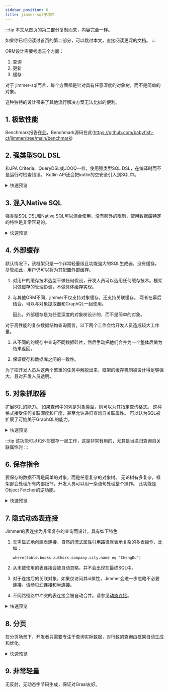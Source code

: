 ```yaml
---
sidebar_position: 6
title: jimmer-sql子项目
---
```



:::tip
本文从首页的第二部分复制而来，内容完全一样。

如果你已经阅读过首页的第二部分，可以跳过本文，直接阅读更深的文档。
:::

ORM设计需要考虑三个方面：

1. 查询
2. 更新
3. 缓存

对于 jimmer-sql而言，每个方面都是针对具有任意深度的对象树，而不是简单的对象。

这种独特的设计带来了其他流行解决方案无法比拟的便利。

## 1. 极致性能

Benchmark报告[在此](../benchmark)，Benchmark源码在此(https://github.com/babyfish-ct/jimmer/tree/main/benchmark)

## 2. 强类型SQL DSL

和JPA Criteria、QueryDSL或JOOQ一样，使用强类型SQL DSL，在编译时而不是运行时检查错误。 Kotlin API还会把kotlin的空安全引入到SQL中。
   
<details>
<summary>快速预览</summary>
    
<Tabs groupId="language">
<TabItem value="java" label="Java(Fluent)">

```java
Fluent fluent = sqlClient.createFluent();
BookTable book = new BookTable();
AuthorTableEx author = new AuthorTableEx();

List<Book> books = fluent
    .query(book)
    .where(
        book.id().in(fluent
            .subQuery(author)
            .where(author.firstName().eq("Alex"))
            .select(author.books().id())
        )
    )
    .select(book)
    .execute();
```

</TabItem>
<TabItem value="java-lamba" label="Java(Lambda)">

```java
List<Book> books = sqlClient
    .createQuery(BookTable.class, (q, book) -> {
        return q
            .where(
                book.id().in(
                    q.createSubQuery(AuthorTableEx.class, (sq, author) -> {
                        return sq
                            .where(
                                author.firstName().eq("Alex")
                            )
                            .select(author.books().id());
                    })
                )
            )
            .select(book);
    })
    .execute();
```

</TabItem>
<TabItem value="kotlin" label="Kotlin">

```kotlin
val books = sqlClient
    .createQuery(Book::class) {
        where(
            table.id valueIn subQuery(Author::class) {
                where(table.firstName eq "Alex")
                select(table.books.id)
            }
        )
        select(table)
    }
    .execute()
```

</TabItem>
</Tabs>

</details>

## 3. 混入Native SQL

强类型SQL DSL和Native SQL可以混合使用，没有额外的限制，使用数据库特定的特性是非常容易的。

<details>
<summary>快速预览</summary>
    
<Tabs groupId="language">
<TabItem value="java" label="Java(Fluent)">

```java
Fluent fluent = sqlClient.createFluent();
BookTable book = new BookTable();

List<Tuple3<Book, Integer, Integer>> rows = fluent
    .query(book)
    .select(
        book,
        Expression.numeric().sql(
            Integer.class,
            "rank() over(order by %e desc)",
            it -> {
                it.expression(book.price());
            }
        ),
        Expression.numeric().sql(
            Integer.class,
            "rank() over(partition by %e order by %e desc)",
            it -> {
                it.expression(book.store().id());
                it.expression(book.price());
            }
        )
    )
    .execute();
```

</TabItem>
<TabItem value="java-lambda" label="Java(Lambda)">

```java
List<Tuple3<Book, Integer, Integer>> rows = sqlClient
    .createQuery(BookTable.class, (q, book) -> {
        return q.select(
            book,
            Expression.numeric().sql(
                Integer.class,
                "rank() over(order by %e desc)",
                it -> {
                    it.expression(book.price());
                }
            ),
            Expression.numeric().sql(
                Integer.class,
                "rank() over(partition by %e order by %e desc)",
                it -> {
                    it.expression(book.store().id());
                    it.expression(book.price());
                }
            )
        );
    })
    .execute();
```

</TabItem>
<TabItem value="kotlin" label="Kotlin">

```kotlin
val rows = sqlClient
    .createQuery(Book::class) {
        select(
            table,
            sql(
                Int::class, 
                "rank() over(order by %e desc)"
            ) {
                expression(table.price)
            },
            sql(
                Int::class, 
                "rank() over(partition by %e order by %e desc)"
            ) {
                expression(table.store.id)
                expression(table.price)
            }
        )
    }
    .execute()
```

</TabItem>
</Tabs>

</details>

## 4. **外部缓存**

默认情况下，该框架只是一个非常轻量级且功能强大的SQL生成器，没有缓存。 尽管如此，用户仍可以将为其配置外部缓存。

1.  对用户的缓存技术选型不做任何假设，开发人员可以选用任何缓存技术。框架只做缓存的管理协调，不做具体缓存实现。

2.  与其他ORM不同，jimmer不仅支持对象缓存，还支持关联缓存。 两者在幕后结合，可以与对象提取器和GraphQL一起使用。

    因此，外部缓存是为任意深度的对象树设计的，而不是简单的对象。

对于高性能的复杂数据结构查询而言，以下两个工作会给开发人员造成较大工作量。

1. 从不同的的缓存中查询不同数据碎片，然后手动把他们合并为一个整体后做为结果返回。

2. 保证缓存和数据库之间的一致性。

为了把开发人员从这两个繁重的任务中解脱出来，框架的缓存机制被设计得足够强大，且对开发人员透明。

## 5. **对象抓取器**

扩展SQL的能力。 如果查询中的列是对象类型，则可以为其指定查询格式。 这种格式接受任何关联深度和广度，甚至允许递归查询自关联属性。 可以认为SQL被扩展了可媲美于GraphQL的能力。

<details>
<summary>快速预览</summary>

<details>
<summary>简单抓取器</summary>
<Tabs groupId="language">
<TabItem value="java" label="Java(Fluent)">

```java
Fluent fluent = sqlClient.createFluent();
BookTable book = new BookTable();

List<Book> books = fluent
    .query(book)
    .orderBy(book.name())
    .select(
        book.fetch(
            BookFetcher.$
                .allScalarFields()
                .store(
                    BookStoreFetcher.$
                        .allScalarFields()
                )
                .authors(
                    AuthorFetcher.$
                        .allScalarFields()
                )
        )
    )
    .execute();
```

</TabItem>
<TabItem value="java-lambda" label="Java(Lambda)">

```java
List<Book> books = sqlClient
    .createQuery(BookTable.class, (q, book) -> {
        q.orderBy(book.name());
        return q.select(
            book.fetch(
                BookFetcher.$
                    .allScalarFields()
                    .store(
                        BookStoreFetcher.$
                            .allScalarFields()
                    )
                    .authors(
                        AuthorFetcher.$
                            .allScalarFields()
                    )
            )
        );
    })
    .execute();
```

</TabItem>
<TabItem value="kotlin" label="Kotlin">

```kotlin
val books = sqlClient
    .createQuery(Book::class) {
        orderBy(table.name)
        select(
            table.fetchBy { 
                allScalarFields()
                store { 
                    allScalarFields()
                }
                authors { 
                    allScalarFields()
                }
            }
        )
    }
    .execute()
```

</TabItem>
</Tabs>
</details>

<details>
<summary>使用过滤器</summary>
<Tabs groupId="language">
<TabItem value="java" label="Java(Fluent)">

```java
Fluent fluent = sqlClient.createFluent();
BookTable book = new BookTable();

List<Book> books = fluent
    .query(book)
    .orderBy(book.name())
    .select(
        book.fetch(
            BookFetcher.$
                .allScalarFields()
                .store(
                    BookStoreFetcher.$
                        .allScalarFields()
                )
                .authors(
                    AuthorFetcher.$
                        .allScalarFields(),
                    // 此过滤器对关联集合进行排序 
                    it -> it.filter(args -> {
                        args.orderBy(args.getTable().firstName());
                        args.orderBy(args.getTable().lastName());
                    })
                )
        )
    )
    .execute();
```

</TabItem>
<TabItem value="java-lambda" label="Java(Lambda)">

```java
List<Book> books = sqlClient
    .createQuery(BookTable.class, (q, book) -> {
        q.orderBy(book.name());
        return q.select(
            book.fetch(
                BookFetcher.$
                    .allScalarFields()
                    .store(
                        BookStoreFetcher.$
                            .allScalarFields()
                    )
                    .authors(
                        AuthorFetcher.$
                            .allScalarFields(),
                        // 此过滤器对关联集合进行排序 
                        it -> it.filter(args -> {
                            args.orderBy(args.getTable().firstName());
                            args.orderBy(args.getTable().lastName());
                        })
                    )
            )
        );
    })
    .execute();
```

</TabItem>
<TabItem value="kotlin" label="Kotlin">

```kotlin
val books = sqlClient
    .createQuery(Book::class) {
        orderBy(table.name)
        select(
            table.fetchBy { 
                allScalarFields()
                store { 
                    allScalarFields()
                }
                authors({
                    // 此过滤器对关联集合进行排序
                    filter { 
                        orderBy(table.firstName)
                        orderBy(table.lastName)
                    }
                }) { 
                    allScalarFields()
                }
            }
        )
    }
    .execute()
```

</TabItem>
</Tabs>
</details>

<details>
<summary>递归查询自关联属性</summary>
<Tabs groupId="language">
<TabItem value="java" label="Java(Fluent)">

```java
Fluent fluent = sqlClient.createFluent();
TreeNodeTable treeNode = new TreeNodeTable();

List<TreeNode> rootNodes = fluent
    .query(treeNode)
    .where(treeNode.parent().isNull())
    .orderBy(treeNode.name())
    .select(
        treeNode.fetch(
            TreeNodeFetcher.$
                .allScalarFields()
                .childNodes(
                    TreeNodeFetcher.$.allScalarFields(),
                    it -> {
                        // 递归查询，无论多深
                        it.recursive(args ->
                            // 但，排除某些子树
                            !args.getEntity().name().equals("XX")
                        );
                        it.filter(args -> {
                            args.orderBy(args.getTable().name());
                        });
                    }
                )
        )
    )
    .execute();
```

</TabItem>
<TabItem value="java-lambda" label="Java(Lambda)">

```java
List<TreeNode> rootNodes = sqlClient
    .createQuery(TreeNodeTable.class, (q, treeNode) -> {
        q.where(treeNode.parent().isNull());
        q.orderBy(treeNode.name());
        return q.select(
            treeNode.fetch(
                TreeNodeFetcher.$
                    .allScalarFields()
                    .childNodes(
                        TreeNodeFetcher.$.allScalarFields(),
                        it -> {
                            // 递归查询，无论多深
                            it.recursive(args -> 
                                // 但，排除某些子树
                                !args.getEntity().name().equals("XX")
                            );
                            it.filter(args -> {
                                args.orderBy(args.getTable().name());
                            });
                        }
                    )
            )
        );
    })
    .execute();
```

</TabItem>
<TabItem value="kotlin" label="Kotlin">

```kotlin
val rootNodes = sqlClient
    .createQuery(TreeNode::class) {
        where(table.parent.isNull())
        orderBy(table.name)
        select(
            table.fetchBy {
                allScalarFields()
                childNodes({
                    // 递归查询，无论多深
                    recursive {
                        // 但，排除某些子树
                        entity.name != "XX"
                    }
                    filter { 
                        orderBy(table.name)
                    }
                }) { 
                    allScalarFields()
                }
            }
        )
    }
    .execute()
```

</TabItem>
</Tabs>
</details>

</details>

:::tip
该功能可以和外部缓存一起工作，这是非常有用的，尤其是当递归查询自关联属性时
:::

## 6. **保存指令**

要保存的数据不再是简单的对象，而是任意复杂的对象树。 无论树有多复杂，框架都会处理所有内部细节，开发人员可以用一条语句处理整个操作。 此功能是Object Fetcher的逆功能。

<details>
<summary>快速预览</summary>

<details>
<summary>保存孤单的对象</summary>

<Tabs groupId="language">
<TabItem value="java" label="Java">

```java
Book toBeSaved = BookDraft.$.produce(book -> {
    book
        .setName("Algorithms")
        .setEdition(4)
        .setPrice(new BigDecimal("53.99"));
});
Book saved = sqlClient
    .getEntities()
    .save(toBeSaved)
    .getModifiedEntity();
```

</TabItem>
<TabItem value="kotlin" label="Kotlin">

```kotlin
val toBeSaved = new(Book::class).by {
    name = "Algorithms"
    edition = 4
    price = BigDecimal("53.99")
}
val saved = sqlClient
    .entities
    .save(toBeSaved)
    .modifiedEntity
```

</TabItem>
</Tabs>
</details>

<details>
<summary>保存浅的对象树</summary>

如果被保存对象的关联对象只有id，那么只会修改当前对象及其与其他对象的关联（这可能会导致中间表被修改），而关联对象本身不会被修改。

<Tabs groupId="language">
<TabItem value="java" label="Java">

```java
Book toBeSaved = BookDraft.$.produce(book -> {
    book
        .setName("Algorithms")
        .setEdition(4)
        .setPrice(new BigDecimal("53.99"))
        .setStore(store -> {
            store.setId(7883L);
        })
        .addIntoAuthors(author -> {
            author.setId(28756L);
        })
        .addIntoAuthors(author -> {
            author.setId(634L);
        });
});
Book saved = sqlClient
    .getEntities()
    .save(toBeSaved)
    .getModifiedEntity();
```

</TabItem>
<TabItem value="kotlin" label="Kotlin">

```kotlin
val toBeSaved = new(Book::class).by {
    name = "Algorithms"
    edition = 4
    price = BigDecimal("53.99")
    store().apply {
        id = 7833L
    }
    authors().addBy {
        id = 28756L
    }
    authors().addBy {
        id = 634L
    }
}
val saved = sqlClient
    .entities
    .save(toBeSaved)
    .modifiedEntity
```

</TabItem>
</Tabs>
</details>

<details>
<summary>保存深的对象树</summary>

如果被保存对象的关联对象包含非id属性，则

- 不仅可以修改当前对象及其与其他对象的关联（可能导致修改中间表），还可以进一步修改关联对象。

- 被保存对象树的深度可以不受限制。 然而，无论它有多深，框架都可以处理其中的所有细节。

<Tabs groupId="language">
<TabItem value="java" label="Java">

```java
Book toBeSaved = BookDraft.$.produce(book -> {
    book
        .setName("Algorithms")
        .setEdition(4)
        .setPrice(new BigDecimal("53.99"))
        .setStore(store -> {
            store.setName("O'REILLY");
        })
        .addIntoAuthors(author -> {
            author
                .setFirstName("Robert")
                .setLastName("Sedgewick")
                .setGender(Gender.MALE);
        })
        .addIntoAuthors(author -> {
            author
                .setFirstName("Kevin")
                .setLastName("Wayne")
                .setGender(Gender.MALE);
        });
});
Book saved = sqlClient
    .getEntities()
    .saveCommand(toBeSaved)
    .configure(it -> {
        // 如果某些关联对象不存在，自动创建它们
        it.setAutoAttachingAll();
    })
    .execute()
    .getModifiedEntity();
```

</TabItem>
<TabItem value="kotlin" label="Kotlin">

```kotlin
val toBeSaved = new(Book::class).by { 
    name = "Algorithms"
    edition = 4
    price = BigDecimal("53.99")
    store().apply { 
        name = "O'REILLY"
    }
    authors().addBy { 
        firstName = "Robert"
        lastName = "Sedgewick"
        gender = Gender.MALE
    }
    authors().addBy { 
        firstName = "Kevin"
        lastName = "Wayne"
        gender = Gender.MALE
    }
}
val saved = sqlClient
    .entities
    .save(toBeSaved) {
        // 如果某些关联对象不存在，自动创建它们
        setAutoAttachingAll()
    }
    .modifiedEntity
```

</TabItem>
</Tabs>
</details>

</details>

## 7. **隐式动态表连接**

Jimmer的表连接为非常复杂的查询而设计，具有如下特色

1.  无需显式地创建表连接，自然的流式属性引用路径就表示复杂的多表操作，比如：

    `where(table.books.authors.company.city.name eq "ChengDu")`

2.  从未被使用的表连接会被自动忽略，并不会出现在最终SQL中。

3.  对于连接后的关联对象，如果仅访问其id属性，Jimmer会进一步忽略不必要连接。请参见[幻连接](./table-join#幻连接)和[半连接](./table-join#半连接)。

4.  不同路径路中冲突的表连接会被自动合并。请参见[动态连接](./table-join#动态连接)。

<details>
<summary>快速预览</summary>

这里示范自动合并冲突的表连接。

为了简单起见，仅示范最简单的两表连接。

<Tabs groupId="language">
<TabItem value="java" label="Java(Fluent)">

```java
public List<Book> findBooks(
    @Nullable String storeName,
    @Nullable String storeWebsite
) {
    Fluent fluent = sqlClient.createFluent();
    BookTable book = new BookTable();
    
    return fluent
        .query(book)
        .whereIf(
            storeName != null,
            () -> book.store().name().like(storeName)
        )
        .whereIf(
            storeWebsite != null,
            () -> book.store().website().like(storeWebsite)
        )
        .select(book)
        .execute();
}
```

</TabItem>
<TabItem value="java-lambda" label="Java(Lambda)">

```java
public List<Book> findBooks(
    @Nullable String storeName,
    @Nullable String storeWebsite
) {
    return sqlClient
        .createQuery(BookTable.class, (q, book) -> {
            if (storeName != null) {
                q.where(book.store().name().like(storeName));
            }
            if (storeWebsite != null) {
                q.where(book.store().website().like(storeName));
            }
            return q.select(book);
        })
        .execute();
}
```

</TabItem>
<TabItem value="kotlin" label="Kotlin">

```kotlin
fun findBooks(
    storeName: String?,
    storeWebsite: String?
): List<Book> =
    sqlClient
        .createQuery(Book::class) {
            storeName?.let { 
                where(table.store.name like it)
            }
            storeWebsite?.let { 
                where(table.store.website like it)
            }
            select(table)
        }
        .execute()
```

</TabItem>
</Tabs>

以上述代码为例，Java代码中的`book.store()`和kotlin代码中的`table.store`代表关联`Book::store`的内连接。

显然，上面的代码实现了动态查询，不同的参数会导致生成不同的SQL。

当以上两个条件都满足时，在最终生成的SQL中，`Book::store`的表连接只会出现一次，而非两次。
</details>

## 8. 分页

在分页场景下，开发者只需要专注于查询实际数据，对行数的查询由框架自动生成和优化。

<details>
<summary>快速预览</summary>

<Tabs groupId="language">
<TabItem value="java" label="Java(Fluent)">

```java
Fluent fluent = sqlClient.createFluent();
BookTable book = new BookTable();

// 开发者只需要专注于查询实际数据
ConfigurableRootQuery<Book> query = fluent
    .query(book)
    ... 省略一些代码逻辑，包含: ...
    ... 1. 任意复杂的动态条件 ...
    ... 2. 任意复杂的动态排序 ...
    ... 3. 任意复杂的子查询 ...
    .select(book);

// 对行数的查询由框架自动生成和优化
TypedRootQuery<Long> countQuery = query
    .reselect((q, t) -> 
        q.select(t.count())
    )
    .withoutSortingAndPaging();

int rowCount = countQuery.execute().get(0).intValue();

// 查询从1/3处到2/3的部分数据
List<Book> books = query
    .limit(rowCount / 3, rowCount / 3)
    .execute();
```

</TabItem>
<TabItem value="java-lambda" label="Java(Lambda)">

```java
// 开发者只需要专注于查询实际数据
ConfigurableRootQuery<Book> query = sqlClient
    .createQuery(BookTable.class, (q, book) -> {
        ... 省略一些代码逻辑，包含: ...
        ... 1. 任意复杂的动态条件 ...
        ... 2. 任意复杂的动态排序 ...
        ... 3. 任意复杂的子查询 ...
        return q.select(book);
    });

// 对行数的查询由框架自动生成和优化
TypedRootQuery<Long> countQuery = query
    .reselect((q, t) -> 
        q.select(t.count())
    )
    .withoutSortingAndPaging();

int rowCount = countQuery.execute().get(0).intValue();

// 查询从1/3处到2/3的部分数据
List<Book> books = query
    .limit(rowCount / 3, rowCount / 3)
    .execute();
```

</TabItem>
<TabItem value="kotlin" label="Kotlin">

```kotlin
// 开发者只需要专注于查询实际数据
val query = sqlClient
    .createQuery(Book::class) {
        ... 省略一些代码逻辑，包含: ...
        ... 1. 任意复杂的动态条件 ...
        ... 2. 任意复杂的动态排序 ...
        ... 3. 任意复杂的子查询 ...
        select(table)
    }

// 对行数的查询由框架自动生成和优化。
val countQuery = query
    .reselect {
        select(count(table))
    }
    .withoutSortingAndPaging()

val rowCount = countQuery.execute()[0]

// 查询从1/3处到2/3的部分数据
val books = query
    .limit(rowCount / 3, rowCount / 3)
    .execute()
```

</TabItem>
</Tabs>
</details>

## 9. 非常轻量

无反射，无动态字节码生成，保证对Graal友好。
